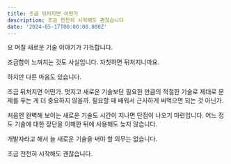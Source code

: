 ```yaml
---
title: 조금 뒤처지면 어떤가
description: 조금 천천히 시작해도 괜찮습니다
date: '2024-05-17T00:00:00.000Z'
---
```


요 며칠 새로운 기술 이야기가 가득합니다.

조급함이 느껴지는 것도 사실입니다. 자칫하면 뒤처지니까요.

하지만 다른 마음도 있습니다.

조금 뒤처지면 어떤가. 멋지고 새로운 기술보단 필요한 만큼의 적절한 기술로 제대로 문제를 푸는 게 더 중요하지 않을까. 필요할 때 배워서 근사하게 써먹으면 되는 것 아닌가.

처음엔 완벽해 보이는 새로운 기술도 시간이 지나면 단점이 나오기 마련입니다. 어느 정도 기술에 대한 장단을 이해한 뒤에 사용해도 늦지 않습니다.

개발자라고 해서 늘 새로운 기술을 써야 할 의무는 없습니다.

조금 천천히 시작해도 괜찮습니다.
